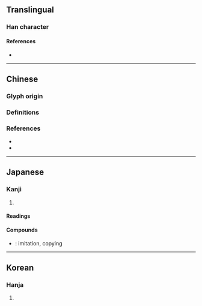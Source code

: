 {{also|仿}}
{{character info/new}}
==Translingual==

===Han character===
{{Han char|rn=9|rad=人|as=08|sn=10|four=28240|canj=OYSK|ids=⿰亻放}}

====References====
* {{Han ref|kx=0108.140|dkj=00785|dj=0231.040|hdz=10183.020|uh=5023|ud=20515|bh=ADC0|bd=44480}}

----

==Chinese==

===Glyph origin===
{{Han etym}}

===Definitions===
{{zh-see|仿|v}}

===References===
* {{R:twedu|A00088-004-2}}
* {{R:twedu|A00171}}

----

==Japanese==

===Kanji===
{{ja-kanji|grade=c|rs=人08}}

# {{defn|lang=ja|sort=人08}}

====Readings====
{{ja-readings
|on=ほう
|kun=なら-う
}}

====Compounds====
* {{ja-r|模倣|もほう}}: imitation, copying

----

==Korean==

===Hanja===
{{ko-hanja|hangeul=방|rv=bang|mr=pang}}

# {{defn|lang=ko|sort=人08}}